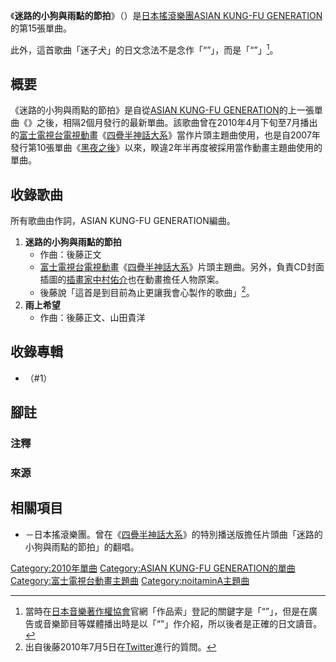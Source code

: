 {{unreferenced|time=2017-01-27T14:46:49+00:00}}
{{Infobox Single
| Name = 迷路的小狗與雨點的節拍<br /><small>（{{lang|ja|迷子犬と雨のビート}}）</small>
| Artist = [[ASIAN_KUNG-FU_GENERATION|ASIAN KUNG-FU GENERATION]]
| Album = {{link-ja|Magic Disk (ASIAN KUNG-FU GENERATION的專輯)|マジックディスク|Magic Disk}}
| B-side = 雨上{{lang|ja|がりの}}希望
| Released = 2010年5月26日
| Format   = [[單曲|12cm單曲]]
| Recorded = 2010年<br/>{{JPN}}
| Genre = [[搖滾樂|搖滾]]
| Length =
| Label = [[日本索尼音樂娛樂|Ki/oon Records]]
| Writer = {{link-ja|後藤正文|後藤正文}}
| Producer =
| Certification =
| Chart position = * 第8名（[[Oricon公信榜|Oricon]]）
| Last single = {{link-ja|Solanin (歌曲)|ソラニン (曲)|Solanin}}<br />（2010年）
| This single = '''迷路的小狗與雨點的節拍'''<br />（2010年）
| Next single = {{link-ja|Marching Band (歌曲)|マーチングバンド (曲)|Marching Band}}<br />（2011年）
}}
《'''迷路的小狗與雨點的節拍'''》（{{lang-ja|迷子犬と雨のビート}}）是[[日本|日本]][[搖滾樂|搖滾]][[樂團|樂團]][[ASIAN_KUNG-FU_GENERATION|ASIAN KUNG-FU GENERATION]]的第15張單曲。

此外，這首歌曲「迷子犬」的日文念法不是念作「{{lang|ja|まいご}}“{{lang|ja|けん}}”」，而是「{{lang|ja|まいご}}“{{lang|ja|いぬ}}”」<ref group="注">當時在[[日本音樂著作權協會|日本音樂著作權協會]]官網「作品{{lang|ja|データベース検}}索{{lang|ja|サービス}}」登記的關鍵字是「{{lang|ja|まいご}}“{{lang|ja|けん}}”」，但是在廣告或音樂節目等媒體播出時是以「{{lang|ja|まいご}}“{{lang|ja|いぬ}}”」作介紹，所以後者是正確的日文讀音。</ref>。

== 概要 ==
《迷路的小狗與雨點的節拍》是自從[[ASIAN_KUNG-FU_GENERATION|ASIAN KUNG-FU GENERATION]]的上一張單曲《{{link-ja|Solanin (歌曲)|ソラニン (曲)|Solanin}}》之後，相隔2個月發行的最新單曲。該歌曲曾在2010年4月下旬至7月播出的[[富士電視台|富士電視台]][[電視動畫|電視動畫]]《[[四疊半神話大系|四疊半神話大系]]》當作片頭主題曲使用，也是自2007年發行第10張單曲《[[黑夜之後|黑夜之後]]》以來，睽違2年半再度被採用當作動畫主題曲使用的單曲。

== 收錄歌曲 ==
所有歌曲由{{link-ja|後藤正文|後藤正文}}作詞，ASIAN KUNG-FU GENERATION編曲。
# '''迷路的小狗與雨點的節拍'''
#* 作曲：後藤正文
#* [[富士電視台|富士電視台]][[電視動畫|電視動畫]]《[[四疊半神話大系|四疊半神話大系]]》片頭主題曲。另外，負責CD封面插圖的[[插畫家|插畫家]][[中村佑介|中村佑介]]也在動畫擔任人物原案。
#* 後藤說「這首是到目前為止更讓我會心製作的歌曲」<ref>出自後藤2010年7月5日在[[Twitter|Twitter]]進行的質問。</ref>。
#'''雨上{{lang|ja|がりの}}希望'''
#* 作曲：後藤正文、山田貴洋

== 收錄專輯 ==
* {{link-ja|Magic Disk (ASIAN KUNG-FU GENERATION的專輯)|マジックディスク|Magic Disk}}（#1）

== 腳註 ==
=== 注釋 ===
{{reflist|group="注"}}
=== 來源 ===
{{reflist}}

== 相關項目 ==
* {{link-ja|Scenarioart|シナリオアート}}－日本搖滾樂團。曾在《[[四疊半神話大系|四疊半神話大系]]》的特別播送版擔任片頭曲「迷路的小狗與雨點的節拍」的翻唱。

{{DEFAULTSORT:Maigoinu to Ame no Beat}}
[[Category:2010年單曲|Category:2010年單曲]]
[[Category:ASIAN_KUNG-FU_GENERATION的單曲|Category:ASIAN KUNG-FU GENERATION的單曲]]
[[Category:富士電視台動畫主題曲|Category:富士電視台動畫主題曲]]
[[Category:noitaminA主題曲|Category:noitaminA主題曲]]